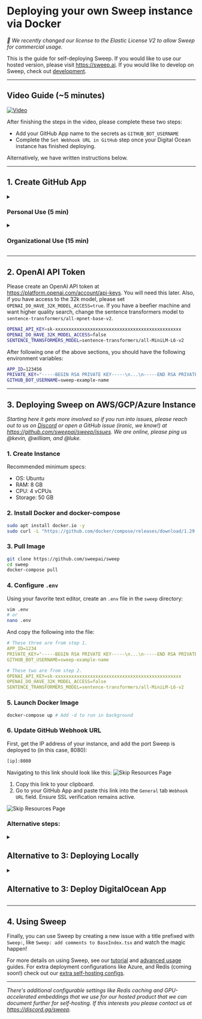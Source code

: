 # Deploying your own Sweep instance via Docker

*🎉 We recently changed our license to the Elastic License V2 to allow Sweep for commercial usage.*

This is the guide for self-deploying Sweep. If you would like to use our hosted version, please visit https://sweep.ai. If you would like to develop on Sweep, check out [development](https://github.com/sweepai/sweep?tab=readme-ov-file#development).

---

## Video Guide (~5 minutes)

[![Video](http://img.youtube.com/vi/qEKdqwPl7Jo/0.jpg)](https://www.youtube.com/watch?v=qEKdqwPl7Jo "Deploying Sweep Video Guide")

After finishing the steps in the video, please complete these two steps:
- Add your GitHub App name to the secrets as `GITHUB_BOT_USERNAME`
- Complete the `Set Webhook URL in GitHub` step once your Digital Ocean instance has finished deploying.

Alternatively, we have written instructions below.

---

## 1. Create GitHub App

<details>
<summary><h3>Personal Use (5 min) </h3></summary>

Personal use refers to using Sweep on your personal repositories under your username. If you would like to use Sweep on an organization, please follow the "Organizational Use" section.

We created an app using `npm` to make it easier to set up the GitHub App. If you do not have it installed, install it [here](https://docs.npmjs.com/downloading-and-installing-node-js-and-npm). If you would like ot set it up yourself, scroll down to the **Manual GitHub App Setup** section.

> Run this GitHub App locally! This tool is only used for creating the GitHub App, not hosting Sweep.
>

First, open a terminal and run the following commands (RUN LOCALLY):

```sh
git clone https://github.com/sweepai/sweep
cd sweep/self_deploy
npm install
npm start
```

Second, open http://localhost:3000 in your browser, and:
1. Click the "Register GitHub App" button.
2. Click the green "Create GitHub App for USERNAME" button.
3. Pick where to install the app and then click the green "Install" button. This will take you to the app settings page.
4. Click the small "App settings" button.

![image](/deployment/appsettings.png)

Now, stop the server by pressing `Ctrl+C` in the terminal. Once it has stopped, run the following command:

```sh
cat .env
```

You should see something like this:

```sh
WEBHOOK_PROXY_URL=https://smee.io/abcdefg
APP_ID=123456
PRIVATE_KEY="-----BEGIN RSA PRIVATE KEY-----\n...\n-----END RSA PRIVATE KEY-----\n"
WEBHOOK_SECRET=213921898f9as8f92139128989f
GITHUB_CLIENT_ID=Iv1.123218f182131
GITHUB_CLIENT_SECRET=6g626312b212142132121321412
```

Keep this terminal open, we will need the `PRIVATE_KEY` and `APP_ID` later:
```sh
APP_ID=123456
PRIVATE_KEY="-----BEGIN RSA PRIVATE KEY-----\n...\n-----END RSA PRIVATE KEY-----\n"
```

And, please note your GitHub App username. This is not auto-generated in the above file, so you must write it down yourself.
```sh
GITHUB_BOT_USERNAME=sweep-example-name
```
</details>

<details>
<summary><h3>Organizational Use (15 min)</h3></summary>

If you would like to use Sweep on GitHub organizations, please follow the steps below.

Register a new GitHub App, following this [guide](https://docs.github.com/en/apps/creating-github-apps/registering-a-github-app/registering-a-github-app) (3 minutes). You should return here after step 16(it's not as bad as it seems, most steps are optional).

Use the below as a reference:

Set the Repository Permissions (7 selected):

| Scope            | Permissions      |
|------------------|------------------|
| actions          | read             |
| checks           | read             |
| contents         | read & write     |
| commit statuses  | read & write     |
| issues           | read & write     |
| metadata         | read             |
| pull requests    | read & write     |
| workflows        | read & write     |


| Subscribe to events      |
|--------------------------|
| check run                |
| check suite              |
| commit comment           |
| create                   |
| issue comment            |
| issues                   |
| label                    |
| pull request             |
| pull request review      |
| pull request review comment|
| pull request thread      |
| push                     |
| status                   |
| workflow job             |
| workflow run             |

Put a placeholder url for now (ex: https://github.com/sweepai/sweep/).
Generate a private key (it should prompt you at the top of the screen, or alternatively follow [this guide](https://docs.github.com/en/apps/creating-github-apps/authenticating-with-a-github-app/managing-private-keys-for-github-apps)) and save it for later.

![image](/deployment/pem.png)

Once the private key is downloaded, format it for the next step:

```sh
echo -e "paste key here" | tr '\n' ' ' | sed 's/ /\\n/g'
```

And, save the output for later in the following format:

```sh
PRIVATE_KEY="-----BEGIN RSA PRIVATE KEY-----\n...\n-----END RSA PRIVATE KEY-----\n"
```

You will also need your app ID, which is the number at the top of the page. This is your `app-id` for step 2.

![image](/deployment/appid.png)

Click Install App to install it on your account or organization. Point it to a repo which you want to use Sweep on. This repo cannot be empty. If you don't have a good repo at hand, check out our [tutorial on running Sweep on Docusaurus](https://docs.sweep.dev/tutorial).

Store the following constants for later:

```sh
APP_ID=123456
PRIVATE_KEY="-----BEGIN RSA PRIVATE KEY-----\n...\n-----END RSA PRIVATE KEY-----\n"
GITHUB_BOT_USERNAME=sweep-example-name
```

</details>

---

## 2. OpenAI API Token

Please create an OpenAI API token at https://platform.openai.com/account/api-keys. You will need this later. Also, if you have access to the 32k model, please set `OPENAI_DO_HAVE_32K_MODEL_ACCESS=true`. If you have a beefier machine and want higher quality search, change the sentence transformers model to `sentence-transformers/all-mpnet-base-v2`.
```sh
OPENAI_API_KEY=sk-xxxxxxxxxxxxxxxxxxxxxxxxxxxxxxxxxxxxxxxxxxxxxxx
OPENAI_DO_HAVE_32K_MODEL_ACCESS=false
SENTENCE_TRANSFORMERS_MODEL=sentence-transformers/all-MiniLM-L6-v2
```

After following one of the above sections, you should have the following environment variables:
```sh
APP_ID=123456
PRIVATE_KEY="-----BEGIN RSA PRIVATE KEY-----\n...\n-----END RSA PRIVATE KEY-----\n"
GITHUB_BOT_USERNAME=sweep-example-name
```

---

## 3. Deploying Sweep on AWS/GCP/Azure Instance

*Starting here it gets more involved so if you run into issues, please reach out to us on [Discord](https://discord.gg/sweep) or open a GitHub issue (ironic, we know!) at https://github.com/sweepai/sweep/issues. We are online, please ping us @kevin, @william, and @luke.*

### 1. Create Instance
Recommended minimum specs:
- OS: Ubuntu
- RAM: 8 GB
- CPU: 4 vCPUs
- Storage: 50 GB

### 2. Install Docker and docker-compose
```sh
sudo apt install docker.io -y
sudo curl -L "https://github.com/docker/compose/releases/download/1.29.2/docker-compose-$(uname -s)-$(uname -m)" -o /usr/local/bin/docker-compose && sudo chmod +x /usr/local/bin/docker-compose
```

### 3. Pull Image
```sh
git clone https://github.com/sweepai/sweep
cd sweep
docker-compose pull
```

### 4. Configure `.env`
Using your favorite text editor, create an `.env` file in the `sweep` directory:

```sh
vim .env
# or
nano .env
```

And copy the following into the file:

```yaml
# These three are from step 1.
APP_ID=1234
PRIVATE_KEY="-----BEGIN RSA PRIVATE KEY-----\n...\n-----END RSA PRIVATE KEY-----\n"
GITHUB_BOT_USERNAME=sweep-example-name

# These two are from step 2.
OPENAI_API_KEY=sk-xxxxxxxxxxxxxxxxxxxxxxxxxxxxxxxxxxxxxxxxxxxxxxx
OPENAI_DO_HAVE_32K_MODEL_ACCESS=false
SENTENCE_TRANSFORMERS_MODEL=sentence-transformers/all-MiniLM-L6-v2
```

### 5. Launch Docker Image
```sh
docker-compose up # Add -d to run in background
```

### 6. Update GitHub Webhook URL

First, get the IP address of your instance, and add the port Sweep is deployed to (in this case, 8080):
```sh
[ip]:8080
```

Navigating to this link should look like this:
<img src="/deployment/digitalocean_step7.png" alt="Skip Resources Page" />

1. Copy this link to your clipboard.
2. Go to your GitHub App and paste this link into the `General` tab `Webhook URL` field.  Ensure SSL verification remains active.

<img src="/deployment/digitalocean_step9.png" alt="Skip Resources Page" />

### Alternative steps:

<details>
<summary><h2>Alternative to 3: Deploying Locally</h2></summary>

If you do not want to deploy on the cloud and would prefer to deploy on your local machine, you can do so by following the steps below.

You need to install [Docker](https://docs.docker.com/engine/install/) to host Sweep.

Pull our image from Docker Hub:

```sh
git clone https://github.com/sweepai/sweep
cd sweep
docker compose pull
```

It may take 5-10 minutes to download the image and you can move on to the next step while it's downloading.

Create a `.env` file with the contents from steps 1 and 2. Then in the same directory, run:

```bash
docker compose up # Add -d to run in background
```

We're going to use [Ngrok](https://ngrok.com/) for a reverse proxy.

Sign up for an Ngrok account and install the CLI from https://dashboard.ngrok.com/signup. Your terminal must be in the same directory as your ngrok installation. Start the reverse proxy with `./ngrok http 8080`. The second last line should say something like

```sh
Forwarding  https://4d8d8bf053be.ngrok.app -> http://localhost:8080
```

Then proceed with step 4.

</details>

<details>
<summary><h2>Alternative to 3: Deploy DigitalOcean App</h2></summary>
As Sweep is Dockerized, you can deploy this anywhere but for this guide, we will deploy it on Digital Ocean for simplicity. If you would like to run it locally, you can follow the section in the dropdown at the bottom of this guide.

First, click the following:

<p style={{marginTop: 16, marginBottom: 32}}>
    <a href="https://cloud.digitalocean.com/apps/new?repo=https://github.com/sweepai/sweep/tree/main">
        <img src="https://www.deploytodo.com/do-btn-blue-ghost.svg" alt="Deploy to DO"/>
    </a>
</p>

<details>
<summary><h3>1. Skip Resources Page</h3></summary>
<img src="/deployment/digitalocean_step1.png" alt="Skip Resources Page" />
</details>

<details>
<summary><h3>2. Set Environment Variables</h3></summary>
<img src="/deployment/digitalocean_step2.png" alt="Skip Resources Page" />

<img src="/deployment/digitalocean_step3.png" alt="Skip Resources Page" />

<img src="/deployment/digitalocean_step4.png" alt="Skip Resources Page" />

In the `Environment Variable Editor`, copy and paste the environment variables from above like so:

Click `Save` to close the Bulk Editor, then click `Save` again to save the varaibles.

> It is important that you click save twice, otherwise the variables will not be saved.
>

</details>

```yaml
APP_ID=1234
PRIVATE_KEY="-----BEGIN RSA PRIVATE KEY-----\n...\n-----END RSA PRIVATE KEY-----\n"
GITHUB_BOT_USERNAME=sweep-example-name

# These three are from step 2.
OPENAI_API_KEY=sk-xxxxxxxxxxxxxxxxxxxxxxxxxxxxxxxxxxxxxxxxxxxxxxx
OPENAI_DO_HAVE_32K_MODEL_ACCESS=false
SENTENCE_TRANSFORMERS_MODEL=sentence-transformers/all-MiniLM-L6-v2
```

<details>
<summary><h3>3. Info</h3></summary>

Modify any information as needed, then click `Next`.
</details>

<details>
<summary><h3>4. Review: Update Instance Resource Size</h3></summary>
First, click `Edit Plan` in the `Billing` section.

Then, set the Instance Size.
<img src="/deployment/digitalocean_step5.png" alt="Skip Resources Page" />

Please select an instance with at least 2 GB RAM. The default 1 GB RAM instance will not work.

</details>

<details>
<summary><h3>5. Create Resources!</h3></summary>

Simply click the button to create the instance.
</details>

<details>
<summary><h3>6. Set Webhook URL in GitHub (Important)</h3></summary>

Once the resource is created, you should get a link like this:
<img src="/deployment/digitalocean_step6.png" alt="Skip Resources Page" />

Navigating to this link should look like this:
<img src="/deployment/digitalocean_step7.png" alt="Skip Resources Page" />

1. Copy this link to your clipboard.
2. Go to your GitHub App and paste this link into the `General` tab `Webhook URL` field.  Ensure SSL verification remains active.

<img src="/deployment/digitalocean_step9.png" alt="Skip Resources Page" />
</details>
</details>

---

## 4. Using Sweep

Finally, you can use Sweep by creating a new issue with a title prefixed with `Sweep:`, like `Sweep: add comments to BaseIndex.tsx` and watch the magic happen!

For more details on using Sweep, see our [tutorial](https://docs.sweep.dev/usage/tutorial) and [advanced usage](https://docs.sweep.dev/usage/advanced) guides. For extra deployment configurations like Azure, and Redis (coming soon!) check out our [extra self-hosting configs](https://docs.sweep.dev/usage/extra-self-host).

---
*There's additional configurable settings like Redis caching and GPU-accelerated embeddings that we use for our hosted product that we can document further for self-hosting. If this interests you please contact us at https://discord.gg/sweep.*
